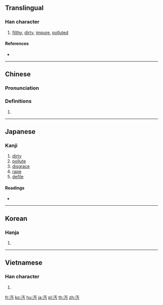 {{also|污|汙}}
==Translingual==

===Han character===
{{Han char|rn=85|rad=水|as=03|sn=6|four=|canj=EMJS|ids=⿰氵亐}}

# [[filthy]], [[dirty]], [[impure]], [[polluted]]

====References====
* {{Han ref|kx=0605.150|dkj=17133|dj=0999.060|hdz=31551.020|uh=6C5A|ud=27738}}

----

==Chinese==
{{zh-forms}}

===Pronunciation===
{{zh-pron
|m=wū,wā,wù,yū
|c=wu1
|mc=y
|oc=
|cat=a
}}

===Definitions===
{{zh-hanzi}}

# {{rfdef|lang=zh}}

----

==Japanese==

===Kanji===
{{ja-kanji|grade=c|rs=水03}}

# [[dirty]]
# [[pollute]]
# [[disgrace]]
# [[rape]]
# [[defile]]

====Readings====
* {{ja-readings|on=[[お]] (o)|kun=[[けがす]] (kegasu), [[けがれる]] (kegareru), [[よごす]] (yogosu), [[きたない]] (kitanai)}}

----

==Korean==

===Hanja===
{{ko-hanja|hangeul=오|eumhun=|rv=o|mr=o|y=o}}

# {{defn|lang=ko|sort=水03}}

----

==Vietnamese==

===Han character===
{{vi-readings|rs=水03| hanviet = [[ô]], [[ố]]}}

# {{defn|lang=vi|sort=水03}}

[[fr:汚]]
[[ko:汚]]
[[hu:汚]]
[[ja:汚]]
[[pl:汚]]
[[th:汚]]
[[zh:汚]]